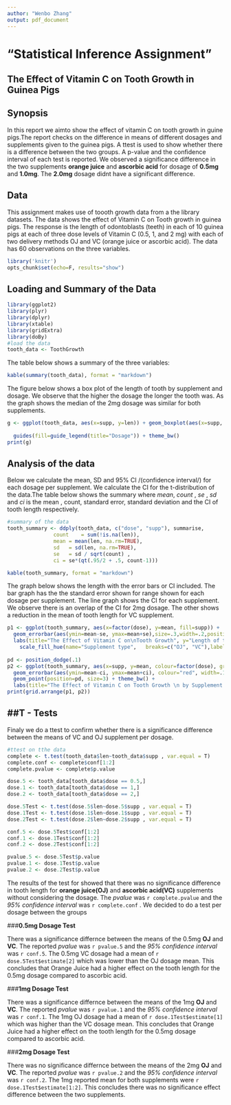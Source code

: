 ```yaml
---
author: "Wenbo Zhang"
output: pdf_document
---
```


"Statistical Inference Assignment"
============================================

The Effect of Vitamin C on Tooth Growth in Guinea Pigs
-------------------------------------------------------

Synopsis
------------
In this report we aimto show the effect of vitamin C on tooth growth in guine pigs.The report checks on the difference in means of different dosages and supplements given to the guinea pigs. A ttest is used to show whether there is a difference between the two groups. A p-value and the confidence interval of each test is reported. We observed a significance difference in the two supplements **orange juice** and **ascorbic acid** for dosage of **0.5mg** and **1.0mg**. The **2.0mg** dosage didnt have a significant difference.

Data
------
This assignment makes use of toooth growth data from a the library datasets. The data shows the effect of Vitamin C on Tooth growth in guinea pigs.  The response is the length of odontoblasts (teeth) in each of 10 guinea pigs at each of three dose levels of Vitamin C (0.5, 1, and 2 mg) with each of two delivery methods OJ and VC (orange juice or ascorbic acid). The data has 60 observations on the three variables. 


```r
library('knitr')
opts_chunk$set(echo=F, results="show")
```


Loading and Summary of the Data
---------------------------------

```r
library(ggplot2)
library(plyr)
library(dplyr)
library(xtable)
library(gridExtra)
library(doBy)
#load the data
tooth_data <- ToothGrowth
```


The table below shows a summary of the three variables:

```r

kable(summary(tooth_data), format = "markdown")

```


The figure below shows a box plot of the length of tooth by supplement and dosage. We observe that the higher the dosage the longer the tooth was. As the graph shows the median of the 2mg dosage was similar for both supplements.


```r
g <- ggplot(tooth_data, aes(x=supp, y=len)) + geom_boxplot(aes(x=supp, y=len,fill =factor(dose))) + labs(title="Length of tooth by supplement and dosage",
                                                                                                     y="Length of tooth", x="Supplement") +
  guides(fill=guide_legend(title="Dosage")) + theme_bw()
print(g)
```



Analysis of the data
-----------------------
Below we calculate the mean, SD and 95% CI /(confidence interval/) for each dosage per supplement. We calculate the CI for the t-distribution of the data.The table below shows the summary where *mean*, *count* , *se* , *sd* and *ci* is the mean , count, standard error, standard deviation and the CI  of tooth length respectively.

```r
#summary of the data
tooth_summary <- ddply(tooth_data, c("dose", "supp"), summarise,
               count    = sum(!is.na(len)),
               mean = mean(len, na.rm=TRUE),
               sd   = sd(len, na.rm=TRUE),
               se   = sd / sqrt(count) ,
               ci = se*(qt(.95/2 + .5, count-1)))
```

```r

kable(tooth_summary, format = "markdown")

```


The graph below shows  the length with the error bars or CI included. The bar graph has the the standard error shown for range shown for each dosage per supplement. The line graph shows the CI for each supplement. We observe there is an overlap of the CI for 2mg dosage. The other shows a reduction in the mean of tooth length for VC supplement. 


```r
p1 <- ggplot(tooth_summary, aes(x=factor(dose), y=mean, fill=supp)) +   geom_bar(position=position_dodge(), stat="identity", colour="red",  size=.3) +      # Thinner lines
  geom_errorbar(aes(ymin=mean-se, ymax=mean+se),size=.3,width=.2,position=position_dodge(.9)) +
  labs(title="The Effect of Vitamin C on\nTooth Growth", y="Length of tooth", x="Dose (mg)") +
    scale_fill_hue(name="Supplement type",   breaks=c("OJ", "VC"),labels=c("Orange juice", "Ascorbic acid")) + theme_bw()
 
pd <- position_dodge(.1)
p2 <- ggplot(tooth_summary, aes(x=supp, y=mean, colour=factor(dose), group=dose)) + 
  geom_errorbar(aes(ymin=mean-ci, ymax=mean+ci), colour="red", width=.1, position=pd) + geom_line(position=pd) +
  geom_point(position=pd, size=3) + theme_bw() +  
  labs(title="The Effect of Vitamin C on Tooth Growth \n by Supplement and the CI", y="Length of tooth", x="Supplement") + guides(fill=guide_legend(title="Dosage (mg)"))
print(grid.arrange(p1, p2))

```


##T - Tests
------------
Finaly we do a ttest to confirm whether there is a significance difference between the means of VC and OJ supplement per dosage. 

```r
#ttest on tthe data
complete <- t.test(tooth_data$len~tooth_data$supp , var.equal = T)
complete.conf <- complete$conf[1:2]
complete.pvalue <- complete$p.value

dose.5 <- tooth_data[tooth_data$dose == 0.5,]
dose.1 <- tooth_data[tooth_data$dose == 1,]
dose.2 <- tooth_data[tooth_data$dose == 2,]

dose.5Test <- t.test(dose.5$len~dose.5$supp , var.equal = T)
dose.1Test <- t.test(dose.1$len~dose.1$supp , var.equal = T)
dose.2Test <- t.test(dose.2$len~dose.2$supp , var.equal = T)

conf.5 <- dose.5Test$conf[1:2]
conf.1 <- dose.1Test$conf[1:2]
conf.2 <- dose.2Test$conf[1:2]

pvalue.5 <- dose.5Test$p.value
pvalue.1 <- dose.1Test$p.value
pvalue.2 <- dose.2Test$p.value
```

The results of the test for showed that there was no significance difference in tooth length for **orange juice(OJ)** and **ascorbic acid(VC)** supplements without considering the dosage. The *pvalue* was `r complete.pvalue` and the *95% confidence interval* was `r complete.conf` . We decided to do a test per dosage between the groups

###**0.5mg Dosage Test**

There was a significance differnce between the means of the 0.5mg **OJ**  and **VC**. The reported *pvalue* was `r pvalue.5 `  and the *95% confidence interval* was `r conf.5`. The 0.5mg VC dosage had a mean of `r dose.5Test$estimate[2]` which was lower than the OJ dosage mean. This concludes that Orange Juice had a higher effect on the tooth length for the 0.5mg dosage compared to ascorbic acid.

###**1mg Dosage Test**

There was a significance differnce between the means of the 1mg **OJ**  and **VC**. The reported *pvalue* was `r pvalue.1 `  and the *95% confidence interval* was `r conf.1`. The 1mg OJ dosage had a mean of `r dose.1Test$estimate[1]` which was higher than the VC dosage mean. This concludes that Orange Juice had a higher effect on the tooth length for the 0.5mg dosage compared to ascorbic acid.

###**2mg Dosage Test**

There was no significance differnce between the means of the 2mg **OJ**  and **VC**. The reported *pvalue* was `r pvalue.2 `  and the *95% confidence interval* was `r conf.2`. The 1mg reported mean for both supplements were `r dose.1Test$estimate[1:2]`. This concludes there was no significance effect difference between the two supplements.


